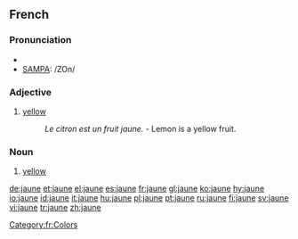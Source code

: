==French==

===Pronunciation===
*{{IPA|/ʒɔn/}}
*[[w:SAMPA|SAMPA]]: /ZOn/

===Adjective===
{{fr-adj-mf}}

# [[yellow]]
#: ''Le citron est un fruit jaune.'' - Lemon is a yellow fruit.

===Noun===
{{fr-noun|m}}

# [[yellow]]

[[Category:fr:Colors]]

[[de:jaune]]
[[et:jaune]]
[[el:jaune]]
[[es:jaune]]
[[fr:jaune]]
[[gl:jaune]]
[[ko:jaune]]
[[hy:jaune]]
[[io:jaune]]
[[id:jaune]]
[[it:jaune]]
[[hu:jaune]]
[[pl:jaune]]
[[pt:jaune]]
[[ru:jaune]]
[[fi:jaune]]
[[sv:jaune]]
[[vi:jaune]]
[[tr:jaune]]
[[zh:jaune]]